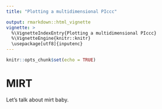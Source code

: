 ```yaml
---
title: "Plotting a multidimensional PIccc"

output: rmarkdown::html_vignette
vignette: >
  %\VignetteIndexEntry{Plotting a multidimensional PIccc}
  %\VignetteEngine{knitr::knitr}
  \usepackage[utf8]{inputenc}
---
```



```r
knitr::opts_chunk$set(echo = TRUE)
```

# MIRT

Let's talk about mirt baby.


